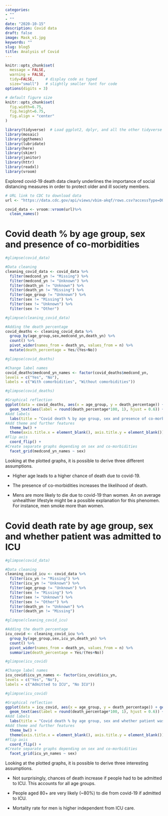 ```yaml
---
categories:
- ""
- ""
date: "2020-10-15"
description: Covid data
draft: false
image: Mask_v1.jpg
keywords: ""
slug: blog5
title: Analysis of Covid
---
```

```r
knitr::opts_chunk$set(
  message = FALSE, 
  warning = FALSE, 
  tidy=FALSE,     # display code as typed
  size="small")   # slightly smaller font for code
options(digits = 3)

# default figure size
knitr::opts_chunk$set(
  fig.width=6.75, 
  fig.height=6.75,
  fig.align = "center"
)
```


```r
library(tidyverse)  # Load ggplot2, dplyr, and all the other tidyverse packages
library(mosaic)
library(ggthemes)
library(lubridate)
library(here)
library(skimr)
library(janitor)
library(httr)
library(readxl)
library(vroom)
```

Explored covid-19 death data clearly underlines the importance of social distancing measures in order to protect older and ill society members.

```r

# URL link to CDC to download data
url <- "https://data.cdc.gov/api/views/vbim-akqf/rows.csv?accessType=DOWNLOAD"

covid_data <- vroom::vroom(url)%>% 
  clean_names()
```


# Covid death % by age group, sex and presence of co-morbidities

```r

#glimpse(covid_data)

#Data cleaning
cleaning_covid_data <- covid_data %>% 
  filter(medcond_yn != "Missing") %>% 
  filter(medcond_yn != "Unknown") %>% 
  filter(death_yn != "Unknown") %>% 
  filter(death_yn != "Missing") %>%
  filter(age_group != "Unknown") %>% 
  filter(sex != "Missing") %>% 
  filter(sex != "Unknown") %>% 
  filter(sex != "Other")

#glimpse(cleaning_covid_data)

#Adding the death percentage
covid_deaths <- cleaning_covid_data %>% 
  group_by(age_group,sex,medcond_yn,death_yn) %>% 
  count() %>%
  pivot_wider(names_from = death_yn, values_from = n) %>%
  mutate(death_percentage = Yes/(Yes+No))

#glimpse(covid_deaths)

```

```r
#Change label names
covid_deaths$medcond_yn_names <- factor(covid_deaths$medcond_yn,
levels = c("Yes", "No"),
labels = c("With comorbidities", "Without comorbidities"))

#glimpse(covid_deaths)

#Graphical reflection
ggplot(data = covid_deaths, aes(x = age_group, y = death_percentage)) + geom_col(fill = "#6b7ca4", show.legend = FALSE) +  
  geom_text(aes(label = round(death_percentage*100, 1), hjust = 0.6)) +
#Add labels  
  labs(title = "Covid death % by age group, sex and presence of co-morbidities", caption = "Source:CDC") + 
#Add theme and further features  
  theme_bw() + 
  theme(axis.title.x = element_blank(), axis.title.y = element_blank()) + scale_y_continuous(labels = scales::percent) + 
#Flip axis  
  coord_flip() + 
#Create separate graphs depending on sex and co-morbidities  
  facet_grid(medcond_yn_names ~ sex)


```

Looking at the plotted graphs, it is possible to derive three different assumptions.

* Higher age leads to a higher chance of death due to covid-19.

* The presence of co-morbidities increases the likelihood of death.

* Mens are more likely to die due to covid-19 than women. An on average unhealthier lifestyle might be a possible explanation for this phenomen. For instance, men smoke more than women. 

# Covid death rate by age group, sex and whether patient was admitted to ICU

```r

#glimpse(covid_data)

#Data cleaning
cleaning_covid_icu <- covid_data %>% 
  filter(icu_yn != "Missing") %>% 
  filter(icu_yn != "Unknown") %>%
  filter(age_group != "Unknown") %>% 
  filter(sex != "Missing") %>% 
  filter(sex != "Unknown") %>% 
  filter(sex != "Other") %>% 
  filter(death_yn != "Unknown") %>% 
  filter(death_yn != "Missing")

#glimpse(cleaning_covid_icu)

#Adding the death percentage
icu_covid <- cleaning_covid_icu %>% 
  group_by(age_group,sex,icu_yn,death_yn) %>% 
  count() %>% 
  pivot_wider(names_from = death_yn, values_from = n) %>% 
  summarize(death_percentage = Yes/(Yes+No))

#glimpse(icu_covid)
```

```r
#Change label names
icu_covid$icu_yn_names <- factor(icu_covid$icu_yn,
levels = c("Yes", "No"),
labels = c("Admitted to ICU", "No ICU"))

#glimpse(icu_covid)

#Graphical reflection
ggplot(data = icu_covid, aes(x = age_group, y = death_percentage)) + geom_col(fill = "#fe9481", show.legend = FALSE) + 
  geom_text(aes(label = round(death_percentage*100, 1), hjust = 0.6)) +
#Add labels   
  labs(title = "Covid death % by age group, sex and whether patient was admitted to ICU", caption = "Source:CDC") + 
#Add theme and further features  
  theme_bw() + 
  theme(axis.title.x = element_blank(), axis.title.y = element_blank()) + scale_y_continuous(labels = scales::percent) + 
#Flip axis  
  coord_flip() + 
#Create separate graphs depending on sex and co-morbidities  
  facet_grid(icu_yn_names ~ sex)
```

Looking at the plotted graphs, it is possible to derive three interesting assumptions.

* Not surprisingly, chances of death increase if people had to be admitted to ICU. This accounts for all age groups.

* People aged 80+ are very likely (~80%) to die from covid-19 if admitted to ICU. 

* Mortality rate for men is higher independent from ICU care. 

